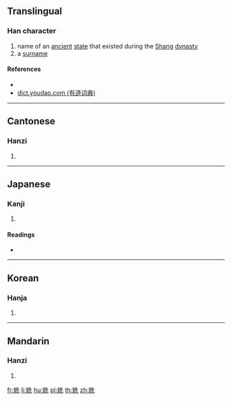 {{character info/new}}
==Translingual==

===Han character===
{{Han char|rn=38|rad=女|as=06|sn=9|four=44411|canj=VHGU|ids=⿰女先}}

# name of an [[ancient]] [[state]] that existed during the [[w:Shang Dynasty|Shang]] [[dynasty]]
# a [[surname]]

====References====
* {{Han ref|kx=0261.150|dkj=06249|dj=0527.180|hdz=21044.140|uh=59FA|ud=23034|bh=CE68|bd=52840}}
* [http://dict.youdao.com/search?le=eng&q=%E5%A7%BA&keyfrom=dict.index dict.youdao.com (有道词典)]

----

==Cantonese==

===Hanzi===
{{yue-hanzi|jyut=[[sin2]]|y=sin2}}

# {{defn|lang=yue|sort=女06}}

----

==Japanese==

===Kanji===
{{ja-kanji|grade=|rs=女06}}

# {{defn|lang=ja|sort=女06}}

====Readings====
* {{ja-readings|on=[[しん]] (shin), [[せい]] (sei), [[さい]] (sai), [[そん]] (son), [[せん]] (sen)|kun=}}

----

==Korean==

===Hanja===
{{ko-hanja|hangeul=신|rv=sin|mr=sin}}

# {{defn|lang=ko|sort=女06}}

----

==Mandarin==

===Hanzi===
{{cmn-hanzi|pin=[[shēn]] ([[shen1]])|wg=shen<sup>1</sup>}}

# {{defn|lang=cmn|sort=女06}}

[[fr:姺]]
[[li:姺]]
[[hu:姺]]
[[pl:姺]]
[[th:姺]]
[[zh:姺]]